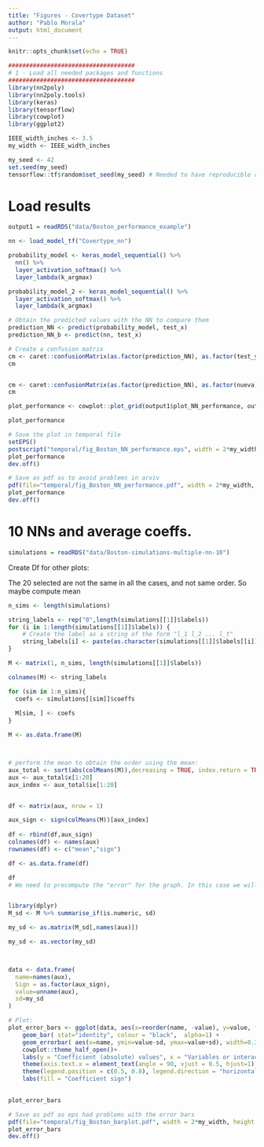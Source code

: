 ```yaml
---
title: "Figures - Covertype Dataset"
author: "Pablo Morala"
output: html_document
---
```


```r
knitr::opts_chunk$set(echo = TRUE)

####################################
# 1 - Load all needed packages and functions
####################################
library(nn2poly)
library(nn2poly.tools)
library(keras)
library(tensorflow)
library(cowplot)
library(ggplot2)

IEEE_width_inches <- 3.5
my_width <- IEEE_width_inches

my_seed <- 42
set.seed(my_seed)
tensorflow::tf$random$set_seed(my_seed) # Needed to have reproducible results with keras
```


# Load results


```r

output1 = readRDS("data/Boston_performance_example")

nn <- load_model_tf("Covertype_nn")

probability_model <- keras_model_sequential() %>%
  nn() %>%
  layer_activation_softmax() %>%
  layer_lambda(k_argmax)

probability_model_2 <- keras_model_sequential() %>%
  layer_activation_softmax() %>%
  layer_lambda(k_argmax)

```




```r


# Obtain the predicted values with the NN to compare them
prediction_NN <- predict(probability_model, test_x)
prediction_NN_b <- predict(nn, test_x)

# Create a confusion matrix
cm <- caret::confusionMatrix(as.factor(prediction_NN), as.factor(test_y))
cm


cm <- caret::confusionMatrix(as.factor(prediction_NN), as.factor(nueva))
cm
```


```r




plot_performance <- cowplot::plot_grid(output1$plot_NN_performance, output1$plot_PR_vs_NN + ggplot2::labs(x = "Predicted Y with polynomial"), labels = c("A", "B"), scale = 0.9, label_size = 10)

plot_performance


```



```r
# Save the plot in temporal file
setEPS()
postscript("temporal/fig_Boston_NN_performance.eps", width = 2*my_width, height = 1*my_width)
plot_performance
dev.off()

# Save as pdf as to avoid problems in arxiv
pdf(file="temporal/fig_Boston_NN_performance.pdf", width = 2*my_width, height = 1*my_width)
plot_performance
dev.off()
```



# 10 NNs and average coeffs.


```r
simulations = readRDS("data/Boston-simulations-multiple-nn-10")
```


Create Df for other plots:

The 20 selected are not the same in all the cases, and not same order. So maybe compute mean 

```r


n_sims <- length(simulations)

string_labels <- rep("0",length(simulations[[1]]$labels))
for (i in 1:length(simulations[[1]]$labels)) {
    # Create the label as a string of the form "l_1 l_2 ... l_t"
    string_labels[i] <- paste(as.character(simulations[[1]]$labels[[i]]), collapse = ",")
}

M <- matrix(1, n_sims, length(simulations[[1]]$labels))

colnames(M) <- string_labels

for (sim in 1:n_sims){
  coefs <- simulations[[sim]]$coeffs
  
  M[sim, ] <- coefs
}

M <- as.data.frame(M)



# perform the mean to obtain the order using the mean:
aux_total <- sort(abs(colMeans(M)),decreasing = TRUE, index.return = TRUE)
aux <- aux_total$x[1:20]
aux_index <- aux_total$ix[1:20]


df <- matrix(aux, nrow = 1)

aux_sign <- sign(colMeans(M))[aux_index]
 
df <- rbind(df,aux_sign)
colnames(df) <- names(aux)
rownames(df) <- c("mean","sign")

df <- as.data.frame(df)

df
# We need to precompute the "error" for the graph. In this case we will use standard deviation:


library(dplyr)
M_sd <- M %>% summarise_if(is.numeric, sd)

my_sd <- as.matrix(M_sd[,names(aux)])

my_sd <- as.vector(my_sd)



data <- data.frame(
  name=names(aux),
  Sign = as.factor(aux_sign),
  value=unname(aux),
  sd=my_sd
)


```

```r
# Plot: 
plot_error_bars <- ggplot(data, aes(x=reorder(name, -value), y=value, fill=Sign)) +
    geom_bar( stat="identity", colour = "black",  alpha=1) +
    geom_errorbar( aes(x=name, ymin=value-sd, ymax=value+sd), width=0.3, colour="black", alpha=0.9, size=1.3) + 
    cowplot::theme_half_open()+
    labs(y = "Coefficient (absolute) values", x = "Variables or interactions")+
    theme(axis.text.x = element_text(angle = 90, vjust = 0.5, hjust=1)) +
    theme(legend.position = c(0.5, 0.8), legend.direction = "horizontal") +
    labs(fill = "Coefficient sign")
    

plot_error_bars
```



```r
# Save as pdf as eps had problems with the error bars
pdf(file="temporal/fig_Boston_barplot.pdf", width = 2*my_width, height = 1.5*my_width)
plot_error_bars
dev.off()
```








